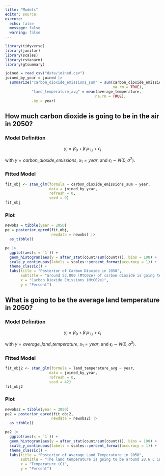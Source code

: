 ```yaml
---
title: "Models"
editor: source
execute:
  echo: false
  message: false
  warning: false
---
```


```r
library(tidyverse)
library(janitor)
library(scales)
library(rstanarm)
library(gtsummary)
```

```r
joined = read_csv("data/joined.csv")
joined_by_year = joined |>
  summarize("carbon_dioxide_emissions_sum" = sum(carbon_dioxide_emissions,
                                                 na.rm = TRUE),
            "land_temperature_avg" = mean(average_temperature,
                                         na.rm = TRUE),
            .by = year)
```

## How much carbon dioxide is going to be in the air in 2050?

### Model Definition

$$y_i = \beta_0  + \beta_1 x_{1,i} + \epsilon_i$$

with $y = carbon\_dioxide\_emissions$, $x_1 = year$, and $\epsilon_i \sim N(0, \sigma^2)$.

### Fitted Model

```r
fit_obj <- stan_glm(formula = carbon_dioxide_emissions_sum ~ year,
                    data = joined_by_year,
                    refresh = 0,
                    seed = 9)
fit_obj
```

### Plot

```r
newobs = tibble(year = 2050)
pe = posterior_epred(fit_obj,
                     newdata = newobs) |>
  as_tibble()
```

```r
pe |>
  ggplot(aes(x = `1`)) +
  geom_histogram(aes(y = after_stat(count/sum(count))), bins = 100) +
  scale_y_continuous(labels = scales::percent_format(accuracy = 1)) +
  theme_classic() +
  labs(title = "Posterior of Carbon Dioxide in 2050",
       subtitle = "around 53,000 (MtC02e) of carbon dioxide is going to be in the year 2050. ",
       x = "Carbon Dioxide Emissions (MtC02e)",
       y = "Percent")
```

## What is going to be the average land temperature in 2050?

### Model Definition

$$y_i = \beta_0  + \beta_1 x_{1,i} + \epsilon_i$$

with $y = average\_land\_temperature$, $x_1 = year$, and $\epsilon_i \sim N(0, \sigma^2)$.

### Fitted Model

```r
fit_obj2 <- stan_glm(formula = land_temperature_avg ~ year,
                    data = joined_by_year,
                    refresh = 0,
                    seed = 42)
fit_obj2
```

### Plot

```r
newobs2 = tibble(year = 2050)
pe2 = posterior_epred(fit_obj2,
                     newdata = newobs2) |>
  as_tibble()
```

```r
pe2 |>
  ggplot(aes(x = `1`)) +
  geom_histogram(aes(y = after_stat(count/sum(count))), bins = 100) +
  scale_y_continuous(labels = scales::percent_format(accuracy = 1)) +
  theme_classic() +
  labs(title = "Posterior of Average Land Temperature in 2050",
       subtitle = "The land temperature is going to be around 20.6 C in 2050.",
       x = "Temperature (C)",
       y = "Percent")
```
